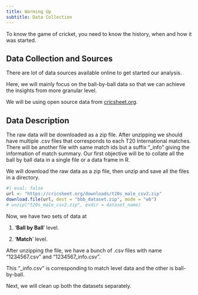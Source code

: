 ```yaml
---
title: Warming Up
subtitle: Data Collection
---
```


To know the game of cricket, you need to know the history, when and how it was started.

## Data Collection and Sources

There are lot of data sources available online to get started our analysis.

Here, we will mainly focus on the ball-by-ball data so that we can achieve the insights from more granular level.

We will be using open source data from [cricsheet.org](https://cricsheet.org).

## Data Description

The raw data will be downloaded as a zip file. After unzipping we should have multiple .csv files that corresponds to each T20 International matches. There will be another file with same match ids but a suffix "\_info" giving the information of match summary. Our first objective will be to collate all the ball by ball data in a single file or a data frame in R.

We will download the raw data as a zip file, then unzip and save all the files in a directory.

```r
#| eval: false
url <- "https://cricsheet.org/downloads/t20s_male_csv2.zip"
download.file(url, dest = "bbb_dataset.zip", mode = "wb")
# unzip("t20s_male_csv2.zip", exdir = dataset_name)
```

Now, we have two sets of data at

1.  '**Ball by Ball**' level.

2.  '**Match**' level.

After unzipping the file, we have a bunch of .csv files with name "1234567.csv" and "1234567_info.csv".

This "\_info.csv" is corresponding to match level data and the other is ball-by-ball.

Next, we will clean up both the datasets separately.
